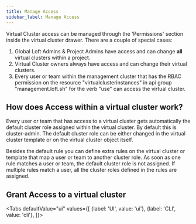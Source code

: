 ```yaml
---
title: Manage Access
sidebar_label: Manage Access
---
```



Virtual Cluster access can be managed through the 'Permissions' section inside the virtual cluster drawer. There are a couple of special cases:
1. Global Loft Admins & Project Admins have access and can change **all** virtual clusters within a project.
2. Virtual Cluster owners always have access and can change their virtual clusters.
3. Every user or team within the management cluster that has the RBAC permission on the resource "virtualclusterinstances" in api group "management.loft.sh" for the verb "use" can access the virtual cluster.

## How does Access within a virtual cluster work?

Every user or team that has access to a virtual cluster gets automatically the default cluster role assigned within the virtual cluster. By default this is cluster-admin.
The default cluster role can be either changed in the virtual cluster template or on the virtual cluster object itself.

Besides the default rule you can define extra rules on the virtual cluster or template that map a user or team to another cluster role.
As soon as one rule matches a user or team, the default cluster role is not assigned.
If multiple rules match a user, all the cluster roles defined in the rules are assigned.

## Grant Access to a virtual cluster

<Tabs
    defaultValue="ui"
    values={[
      {label: 'UI', value: 'ui'},
      {label: 'CLI', value: 'cli'},
    ]}>
    <TabItem value="ui">
      <PartialVirtualClusterShareUI/>
    </TabItem>
    <TabItem value="cli">
      <PartialVirtualClusterShareCLI/>
    </TabItem>
</Tabs>


